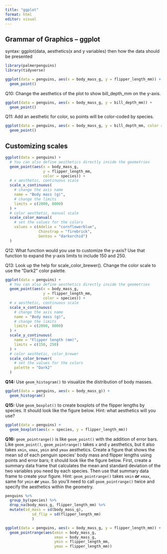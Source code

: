 ```yaml
---
title: "ggplot"
format: html
editor: visual
---
```


## Grammar of Graphics -- ggplot

syntax: ggplot(data, aesthetics(x and y variables) then how the data should be presented

```r
library(palmerpenguins)
library(tidyverse)

ggplot(data = penguins, aes(x = body_mass_g, y = flipper_length_mm)) +
  geom_point()
```

Q10: Change the aesthetics of the plot to show bill_depth_mm on the y-axis.

```r

ggplot(data = penguins, aes(x = body_mass_g, y = bill_depth_mm)) +
  geom_point()
```

Q11: Add an aesthetic for color, so points will be color-coded by species.

```r
ggplot(data = penguins, aes(x = body_mass_g, y = bill_depth_mm, color = species)) +
  geom_point()
```

## Customizing scales

```r
ggplot(data = penguins) +
  # You can also define aesthetics directly inside the geometries
  geom_point(aes(x = body_mass_g, 
                 y = flipper_length_mm,
                 color = species)) +
  # x aesthetic, continuous scale
  scale_x_continuous(
    # change the axis name
    name = "Body mass (g)",
    # change the limits
    limits = c(2000, 8000)
  ) +
  # color aesthetic, manual scale
  scale_color_manual(
    # set the values for the colors
    values = c(Adelie = "cornflowerblue",
               Chinstrap = "firebrick",
               Gentoo = "darkorchid")
  )
```

Q12: What function would you use to customize the y-axis? Use that function to expand the y-axis limits to include 150 and 250.

Q13: Look up the help for scale_color_brewer(). Change the color scale to use the "Dark2" color palette.

```r
ggplot(data = penguins) +
  # You can also define aesthetics directly inside the geometries
  geom_point(aes(x = body_mass_g, 
                 y = flipper_length_mm,
                 color = species)) +
  # x aesthetic, continuous scale
  scale_x_continuous(
    # change the axis name
    name = "Body mass (g)",
    # change the limits
    limits = c(2000, 8000)
  ) +
  scale_y_continuous(
    name = "Flipper length (mm)",
    limits = c(150, 250)
  ) +
  # color aesthetic, color_brewer
  scale_color_brewer(
    # set the values for the colors
    palette = "Dark2"
  )
```

**Q14:** Use `geom_histogram()` to visualize the distribution of body masses.

```r
ggplot(data = penguins, aes(x = body_mass_g)) +
  geom_histogram()
```

**Q15:** Use `geom_boxplot()` to create boxplots of the flipper lengths by species. It should look like the figure below. Hint: what aesthetics will you use?

```r
ggplot(data = penguins) +
  geom_boxplot(aes(x = species, y = flipper_length_mm))
```

**Q16:** `geom_pointrange()` is like `geom_point()` with the addition of error bars. Like `geom_point()`, `geom_pointrange()` takes `x` and `y` aesthetics, but it also takes `xmin`, `xmax`, `ymin` and `ymax` aesthetics. Create a figure that shows the mean
sd of each penguin species\' body mass and flipper lengths using points
and error bars; it should look like the figure below. First, create a
summary data frame that calculates the mean and standard deviation of
the two variables you need by each species. Then use that summary data
frame to create your figure. Hint: `geom_pointrange()` takes `xmin` ***or*** `xmax`, same for `ymin` ***or*** `ymax`. So you\'ll need to call `geom_pointrange()` twice and specify the aesthetics within the geometry.

```r
penguins %>% 
  group_by(species) %>% 
  drop_na(body_mass_g, flipper_length_mm) %>% 
  mutate(sd_mass = sd(body_mass_g),
            sd_flip = sd(flipper_length_mm)
            )

ggplot(data = penguins, aes(x = body_mass_g, y = flipper_length_mm)) +
  geom_pointrange(aes(xmin = body_mass_g, 
                      xmax = body_mass_g, 
                      ymin = flipper_length_mm, 
                      ymax = flipper_length_mm))

```
